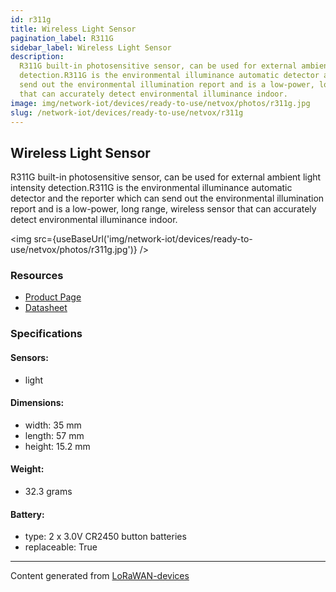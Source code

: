```yaml
---
id: r311g
title: Wireless Light Sensor
pagination_label: R311G
sidebar_label: Wireless Light Sensor
description:
  R311G built-in photosensitive sensor, can be used for external ambient light intensity
  detection.R311G is the environmental illuminance automatic detector and the reporter which can
  send out the environmental illumination report and is a low-power, long range, wireless sensor
  that can accurately detect environmental illuminance indoor.
image: img/network-iot/devices/ready-to-use/netvox/photos/r311g.jpg
slug: /network-iot/devices/ready-to-use/netvox/r311g
---
```



## Wireless Light Sensor

R311G built-in photosensitive sensor, can be used for external ambient light intensity
detection.R311G is the environmental illuminance automatic detector and the reporter which can send
out the environmental illumination report and is a low-power, long range, wireless sensor that can
accurately detect environmental illuminance indoor.

<img src={useBaseUrl('img/network-iot/devices/ready-to-use/netvox/photos/r311g.jpg')} />

### Resources

- [Product Page](http://www.netvox.com.tw/product.asp?pro=R311G)
- [Datasheet](http://www.netvox.com.tw/um/R311G/R311Gdatasheet.pdf)

### Specifications

#### Sensors:

- light

#### Dimensions:

- width: 35 mm
- length: 57 mm
- height: 15.2 mm

#### Weight:

- 32.3 grams

#### Battery:

- type: 2 x 3.0V CR2450 button batteries
- replaceable: True

---

Content generated from [LoRaWAN-devices](https://github.com/TheThingsNetwork/lorawan-devices)
